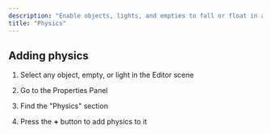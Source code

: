 ```yaml
---
description: "Enable objects, lights, and empties to fall or float in a scene. "
title: "Physics"
---
```


## Adding physics

1. Select any object, empty, or light in the Editor scene&#x20;

2. Go to the Properties Panel&#x20;

3. Find the "Physics" section

4. Press the **+** button to add physics to it